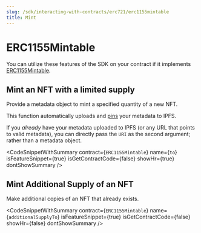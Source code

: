 ```yaml
---
slug: /sdk/interacting-with-contracts/erc721/erc1155mintable
title: Mint
---
```



# ERC1155Mintable

You can utilize these features of the SDK on your contract if it implements [ERC1155Mintable](/extensions/erc-1155/erc1155mintable).

<div className="row" style={{ marginBottom: 24 }}>
  <div className="col col--12" style={{ marginTop: 8 }}>
    <QuickstartCard
      name="Learn how to implement ERC1155Mintable in your smart contract"
      link={"/extensions/erc-1155/erc1155mintable"}
      image="/assets/icons/general.png"
    />
  </div>
</div>

## Mint an NFT with a limited supply

Provide a metadata object to mint a specified quantity of a new NFT.

This function automatically uploads and [pins](https://blog.thirdweb.com/guides/securing-pinning-your-nft-with-ipfs/) your metadata to IPFS.

If you _already_ have your metadata uploaded to IPFS (or any URL that points to valid metadata),
you can directly pass the `URI` as the second argument; rather than a metadata object.

<CodeSnippetWithSummary
  contract={`ERC1155Mintable`}
  name={`to`}
  isFeatureSnippet={true}
  isGetContractCode={false}
  showHr={true}
  dontShowSummary
/>

## Mint Additional Supply of an NFT

Make additional copies of an NFT that already exists.

<CodeSnippetWithSummary
  contract={`ERC1155Mintable`}
  name={`additionalSupplyTo`}
  isFeatureSnippet={true}
  isGetContractCode={false}
  showHr={false}
  dontShowSummary
/>
